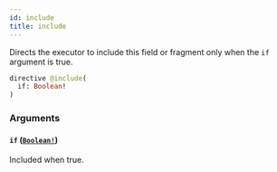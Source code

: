 ```yaml
---
id: include
title: include
---
```


Directs the executor to include this field or fragment only when the `if` argument is true.

```graphql
directive @include(
  if: Boolean!
)
```

### Arguments

#### `if` ([`Boolean!`](/api-reference/scalars/boolean.mdx))

Included when true.

